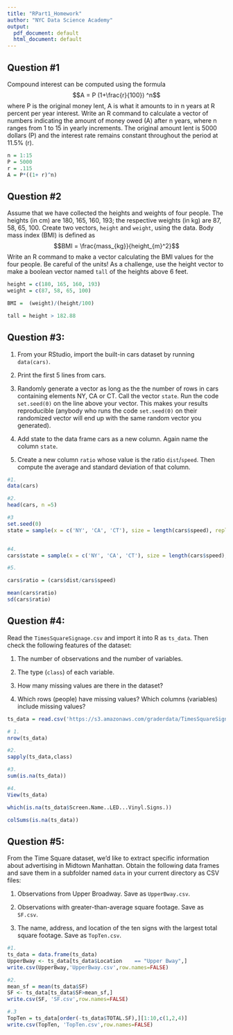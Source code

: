 ```yaml
---
title: "RPart1_Homework"
author: "NYC Data Science Academy"
output:
  pdf_document: default
  html_document: default
---
```

## Question #1	

Compound interest can be computed using the formula
$$A = P (1+\frac{r}{100}) ^n$$
where P is the original money lent, A is what it amounts to in n years at R percent per year interest. Write an R command to calculate a vector of numbers indicating the amount of money owed (A) after n years, where n ranges from 1 to 15 in yearly increments. The original amount lent is 5000 dollars (P) and the interest rate remains constant throughout the period at 11.5% (r). 

```r
n = 1:15
P = 5000
r = .115
A = P*((1+ r)^n)


```

## Question #2

Assume that we have collected the heights and weights of four people. The heights (in cm) are 180, 165, 160, 193; the respective weights (in kg) are 87, 58, 65, 100. Create two vectors, `height` and `weight`, using the data. Body mass index (BMI) is defined as
$$BMI = \frac{mass_{kg}}{height_{m}^2}$$
Write an R command to make a vector calculating the BMI values for the four people. Be careful of the units! As a challenge, use the height vector to make a boolean vector named `tall` of the heights above 6 feet.

```r
height = c(180, 165, 160, 193)
weight = c(87, 58, 65, 100)

BMI =  (weight)/(height/100)

tall = height > 182.88

```


## Question #3:

1. From your RStudio, import the built-in cars dataset by running `data(cars)`.

2. Print the first 5 lines from cars.

3. Randomly generate a vector as long as the the number of rows in cars containing elements NY, CA or CT. Call the vector `state`. Run the code `set.seed(0)` on the line above your vector. This makes your results reproducible (anybody who runs the code `set.seed(0)` on their randomized vector will end up with the same random vector you generated). 

4. Add state to the data frame cars as a new column. Again name the column `state`.

5. Create a new column `ratio` whose value is the ratio `dist`/`speed`. Then compute the average and standard deviation of that column.

```r
#1.
data(cars)

#2.
head(cars, n =5) 

#3 
set.seed(0)
state = sample(x = c('NY', 'CA', 'CT'), size = length(cars$speed), replace = TRUE)


#4.
cars$state = sample(x = c('NY', 'CA', 'CT'), size = length(cars$speed), replace = TRUE)

#5.

cars$ratio = (cars$dist/cars$speed)

mean(cars$ratio)
sd(cars$ratio)
```


## Question #4: 

Read the `TimesSquareSignage.csv` and import it into R as `ts_data`. Then check the following features of the dataset:

1. The number of observations and the number of variables.

2. The type (`class`) of each variable.

3. How many missing values are there in the dataset?

4. Which rows (people) have missing values? Which columns (variables) include missing values?

```r
ts_data = read.csv('https://s3.amazonaws.com/graderdata/TimesSquareSignage.csv', stringsAsFactors=FALSE)

# 1.
nrow(ts_data)

#2.
sapply(ts_data,class)

#3.
sum(is.na(ts_data))

#4.
View(ts_data)

which(is.na(ts_data$Screen.Name..LED...Vinyl.Signs.))

colSums(is.na(ts_data))
```

## Question #5:

From the Time Square dataset, we'd like to extract specific information about advertising in Midtown Manhattan. Obtain the following data frames and save them in a subfolder named `data` in your current directory as CSV files:

1. Observations from Upper Broadway. Save as `UpperBway.csv`.

2. Observations with greater-than-average square footage. Save as `SF.csv`.

3. The name, address, and location of the ten signs with the largest total square footage. Save as `TopTen.csv`. 

```r

#1.
ts_data = data.frame(ts_data)
UpperBway <- ts_data[ts_data$Location	 == "Upper Bway",]
write.csv(UpperBway,'UpperBway.csv',row.names=FALSE)

#2.
mean_sf = mean(ts_data$SF)
SF <- ts_data[ts_data$SF>mean_sf,]
write.csv(SF, 'SF.csv',row.names=FALSE)

#.3
TopTen = ts_data[order(-ts_data$TOTAL.SF),][1:10,c(1,2,4)]
write.csv(TopTen, 'TopTen.csv',row.names=FALSE)
```




